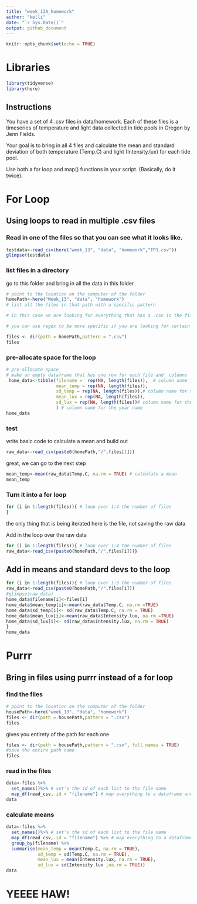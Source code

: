 ```yaml
---
title: "week_13A_homework"
author: "kelli"
date: "`r Sys.Date()`"
output: github_document
---
```


```r
knitr::opts_chunk$set(echo = TRUE)
```

# Libraries

```r
library(tidyverse)
library(here)

```

## Instructions

You have a set of 4 .csv files in data/homework. Each of these files is
a timeseries of temperature and light data collected in tide pools in
Oregon by Jenn Fields.

Your goal is to bring in all 4 files and calculate the mean and standard
deviation of both temperature (Temp.C) and light (Intensity.lux) for
each tide pool.

Use both a for loop and map() functions in your script. (Basically, do
it twice).

# For Loop

## Using loops to read in multiple .csv files

### Read in one of the files so that you can see what it looks like.

```r
testdata<-read_csv(here("week_13", "data", "homework","TP1.csv"))
glimpse(testdata)
```

### list files in a directory

go to this folder and bring in all the data in this folder

```r
# point to the location on the computer of the folder
homePath<-here("Week_13", "data", "homework")
# list all the files in that path with a specific pattern

# In this case we are looking for everything that has a .csv in the filename

# you can use regex to be more specific if you are looking for certain patterns in filenames

files <- dir(path = homePath,pattern = ".csv")
files
```

### pre-allocate space for the loop

```r
# pre-allocate space
# make an empty dataframe that has one row for each file and  columns
 home_data<-tibble(filename =  rep(NA, length(files)),  # column name for file
                   mean_temp = rep(NA, length(files)),
                   sd_temp = rep(NA, length(files)),# column name for the mean temperature
                   mean_lux = rep(NA, length(files)),
                   sd_lux = rep(NA, length(files))# column name for the mean salinity
                   ) # column name for the year name
home_data
```

### test

write basic code to calculate a mean and build out

```r
raw_data<-read_csv(paste0(homePath,"/",files[1])) 
```

great, we can go to the next step

```r
mean_temp<-mean(raw_data$Temp.C, na.rm = TRUE) # calculate a mean
mean_temp
```

### Turn it into a for loop

```r
for (i in 1:length(files)){ # loop over 1:4 the number of files
}

```

the only thing that is being iterated here is the file, not saving the
raw data

Add in the loop over the raw data

```r
for (i in 1:length(files)){ # loop over 1:4 the number of files 
raw_data<-read_csv(paste0(homePath,"/",files[i]))}
```

## Add in means and standard devs to the loop

```r
for (i in 1:length(files)){ # loop over 1:3 the number of files 
raw_data<-read_csv(paste0(homePath,"/",files[i]))
#glimpse(raw_data)
home_data$filename[i]<-files[i]
home_data$mean_temp[i]<-mean(raw_data$Temp.C, na.rm =TRUE)
home_data$sd_temp[i]<- sd(raw_data$Temp.C, na.rm = TRUE)
home_data$mean_lux[i]<-mean(raw_data$Intensity.lux, na.rm =TRUE)
home_data$sd_lux[i]<- sd(raw_data$Intensity.lux, na.rm = TRUE)
} 
home_data

```

# Purrr

## Bring in files using purrr instead of a for loop

### find the files

```r
# point to the location on the computer of the folder
housePath<-here("week_13", "data", "homework")
files <- dir(path = housePath,pattern = ".csv")
files
```

gives you entirety of the path for each one

```r
files <- dir(path = housePath,pattern = ".csv", full.names = TRUE)
#save the entire path name
files
```

### read in the files


```r
data<-files %>%
  set_names()%>% # set's the id of each list to the file name
  map_df(read_csv,.id = "filename") # map everything to a dataframe and put the id in a column called filename
data
```

### calculate means 

```r
data<-files %>%
  set_names()%>% # set's the id of each list to the file name
  map_df(read_csv,.id = "filename") %>% # map everything to a dataframe and put the id in a column called filename
  group_by(filename) %>%
  summarise(mean_temp = mean(Temp.C, na.rm = TRUE),
            sd_temp = sd(Temp.C, na.rm = TRUE),
            mean_lux = mean(Intensity.lux, na.rm = TRUE),
            sd_lux = sd(Intensity.lux ,na.rm = TRUE))
data
```

# YEEEE HAW!
